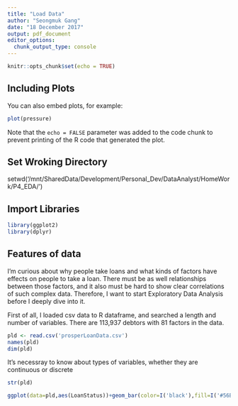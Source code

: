 ```yaml
---
title: "Load Data"
author: "Seongmuk Gang"
date: "18 December 2017"
output: pdf_document
editor_options: 
  chunk_output_type: console
---
```


```r
knitr::opts_chunk$set(echo = TRUE)
```

## Including Plots

You can also embed plots, for example:

```r
plot(pressure)
```

Note that the `echo = FALSE` parameter was added to the code chunk to prevent printing of the R code that generated the plot.

## Set Wroking Directory
setwd('/mnt/SharedData/Development/Personal_Dev/DataAnalyst/HomeWork/P4_EDA/')

## Import Libraries
```r
library(ggplot2)
library(dplyr)
```

## Features of data
I'm curious about why people take loans and what kinds of factors have effects on people to take a loan. There must be as well relationships between those factors, and it also must be hard to show clear correlations of such complex data. Therefore, I want to start Exploratory Data Analysis before I deeply dive into it.

First of all, I loaded csv data to R dataframe, and searched a length and number of variables. There are 113,937 debtors with 81 factors in the data.

```r
pld <- read.csv('prosperLoanData.csv')
names(pld)
dim(pld)
```

It's necessray to know about types of variables, whether they are continuous or discrete
```r
str(pld)
```


```r
ggplot(data=pld,aes(LoanStatus))+geom_bar(color=I('black'),fill=I('#56B4E9'))
```

